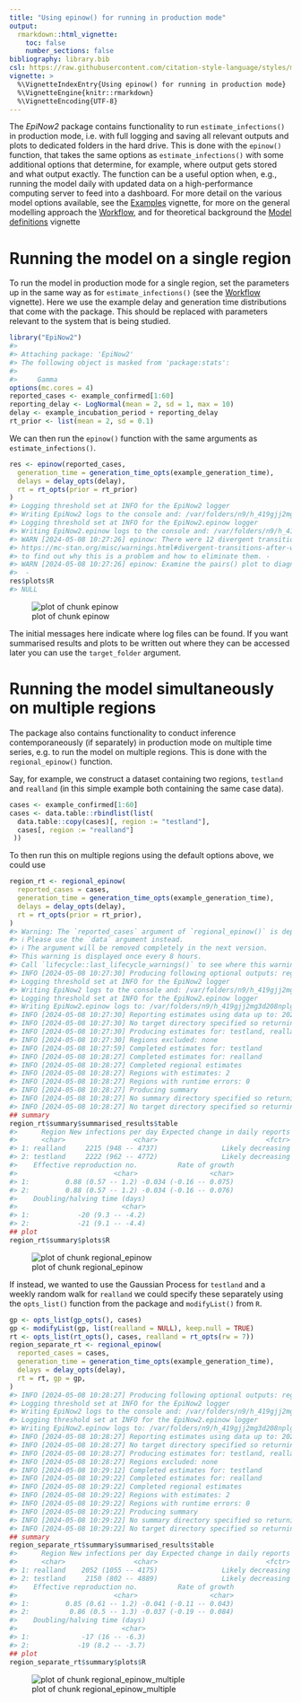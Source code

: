 ```yaml
---
title: "Using epinow() for running in production mode"
output:
  rmarkdown::html_vignette:
    toc: false
    number_sections: false
bibliography: library.bib
csl: https://raw.githubusercontent.com/citation-style-language/styles/master/apa-numeric-superscript-brackets.csl
vignette: >
  %\VignetteIndexEntry{Using epinow() for running in production mode}
  %\VignetteEngine{knitr::rmarkdown}
  %\VignetteEncoding{UTF-8}
---
```




The _EpiNow2_ package contains functionality to run `estimate_infections()` in production mode, i.e. with full logging and saving all relevant outputs and plots to dedicated folders in the hard drive.
This is done with the `epinow()` function, that takes the same options as `estimate_infections()` with some additional options that determine, for example, where output gets stored and what output exactly.
The function can be a useful option when, e.g., running the model daily with updated data on a high-performance computing server to feed into a dashboard.
For more detail on the various model options available, see the [Examples](estimate_infections_options.html) vignette, for more on the general modelling approach the [Workflow](estimate_infections_workflow.html), and for theoretical background the [Model definitions](estimate_infections.html) vignette

# Running the model on a single region

To run the model in production mode for a single region, set the parameters up in the same way as for `estimate_infections()` (see the [Workflow](estimate_infections_workflow.html) vignette).
Here we use the example delay and generation time distributions that come with the package.
This should be replaced with parameters relevant to the system that is being studied.


```r
library("EpiNow2")
#> 
#> Attaching package: 'EpiNow2'
#> The following object is masked from 'package:stats':
#> 
#>     Gamma
options(mc.cores = 4)
reported_cases <- example_confirmed[1:60]
reporting_delay <- LogNormal(mean = 2, sd = 1, max = 10)
delay <- example_incubation_period + reporting_delay
rt_prior <- list(mean = 2, sd = 0.1)
```

We can then run the `epinow()` function with the same arguments as `estimate_infections()`.


```r
res <- epinow(reported_cases,
  generation_time = generation_time_opts(example_generation_time),
  delays = delay_opts(delay),
  rt = rt_opts(prior = rt_prior)
)
#> Logging threshold set at INFO for the EpiNow2 logger
#> Writing EpiNow2 logs to the console and: /var/folders/n9/h_419gjj2mg3d208nplgvbg40000gp/T//RtmpV4gG8k/regional-epinow/2020-04-21.log
#> Logging threshold set at INFO for the EpiNow2.epinow logger
#> Writing EpiNow2.epinow logs to the console and: /var/folders/n9/h_419gjj2mg3d208nplgvbg40000gp/T//RtmpV4gG8k/epinow/2020-04-21.log
#> WARN [2024-05-08 10:27:26] epinow: There were 12 divergent transitions after warmup. See
#> https://mc-stan.org/misc/warnings.html#divergent-transitions-after-warmup
#> to find out why this is a problem and how to eliminate them. - 
#> WARN [2024-05-08 10:27:26] epinow: Examine the pairs() plot to diagnose sampling problems
#>  -
res$plots$R
#> NULL
```

![plot of chunk epinow](epinow-epinow-1.png)

The initial messages here indicate where log files can be found.
If you want summarised results and plots to be written out where they can be accessed later you can use the `target_folder` argument.

# Running the model simultaneously on multiple regions

The package also contains functionality to conduct inference contemporaneously (if separately) in production mode on multiple time series, e.g. to run the model on multiple regions.
This is done with the `regional_epinow()` function.

Say, for example, we construct a dataset containing two regions, `testland` and `realland` (in this simple example both containing the same case data).


```r
cases <- example_confirmed[1:60]
cases <- data.table::rbindlist(list(
  data.table::copy(cases)[, region := "testland"],
  cases[, region := "realland"]
 ))
```

To then run this on multiple regions using the default options above, we could use


```r
region_rt <- regional_epinow(
  reported_cases = cases,
  generation_time = generation_time_opts(example_generation_time),
  delays = delay_opts(delay),
  rt = rt_opts(prior = rt_prior),
)
#> Warning: The `reported_cases` argument of `regional_epinow()` is deprecated as of EpiNow2 1.5.0.
#> ℹ Please use the `data` argument instead.
#> ℹ The argument will be removed completely in the next version.
#> This warning is displayed once every 8 hours.
#> Call `lifecycle::last_lifecycle_warnings()` to see where this warning was generated.
#> INFO [2024-05-08 10:27:30] Producing following optional outputs: regions, summary, samples, plots, latest
#> Logging threshold set at INFO for the EpiNow2 logger
#> Writing EpiNow2 logs to the console and: /var/folders/n9/h_419gjj2mg3d208nplgvbg40000gp/T//RtmpV4gG8k/regional-epinow/2020-04-21.log
#> Logging threshold set at INFO for the EpiNow2.epinow logger
#> Writing EpiNow2.epinow logs to: /var/folders/n9/h_419gjj2mg3d208nplgvbg40000gp/T//RtmpV4gG8k/epinow/2020-04-21.log
#> INFO [2024-05-08 10:27:30] Reporting estimates using data up to: 2020-04-21
#> INFO [2024-05-08 10:27:30] No target directory specified so returning output
#> INFO [2024-05-08 10:27:30] Producing estimates for: testland, realland
#> INFO [2024-05-08 10:27:30] Regions excluded: none
#> INFO [2024-05-08 10:27:59] Completed estimates for: testland
#> INFO [2024-05-08 10:28:27] Completed estimates for: realland
#> INFO [2024-05-08 10:28:27] Completed regional estimates
#> INFO [2024-05-08 10:28:27] Regions with estimates: 2
#> INFO [2024-05-08 10:28:27] Regions with runtime errors: 0
#> INFO [2024-05-08 10:28:27] Producing summary
#> INFO [2024-05-08 10:28:27] No summary directory specified so returning summary output
#> INFO [2024-05-08 10:28:27] No target directory specified so returning timings
## summary
region_rt$summary$summarised_results$table
#>      Region New infections per day Expected change in daily reports
#>      <char>                 <char>                           <fctr>
#> 1: realland     2215 (948 -- 4737)                Likely decreasing
#> 2: testland     2222 (962 -- 4772)                Likely decreasing
#>    Effective reproduction no.          Rate of growth
#>                        <char>                  <char>
#> 1:         0.88 (0.57 -- 1.2) -0.034 (-0.16 -- 0.075)
#> 2:         0.88 (0.57 -- 1.2) -0.034 (-0.16 -- 0.076)
#>    Doubling/halving time (days)
#>                          <char>
#> 1:            -20 (9.3 -- -4.2)
#> 2:            -21 (9.1 -- -4.4)
## plot
region_rt$summary$plots$R
```

![plot of chunk regional_epinow](epinow-regional_epinow-1.png)

If instead, we wanted to use the Gaussian Process for `testland` and a weekly random walk for `realland` we could specify these separately using the `opts_list()` function from the package and `modifyList()` from `R`.


```r
gp <- opts_list(gp_opts(), cases)
gp <- modifyList(gp, list(realland = NULL), keep.null = TRUE)
rt <- opts_list(rt_opts(), cases, realland = rt_opts(rw = 7))
region_separate_rt <- regional_epinow(
  reported_cases = cases,
  generation_time = generation_time_opts(example_generation_time),
  delays = delay_opts(delay),
  rt = rt, gp = gp,
)
#> INFO [2024-05-08 10:28:27] Producing following optional outputs: regions, summary, samples, plots, latest
#> Logging threshold set at INFO for the EpiNow2 logger
#> Writing EpiNow2 logs to the console and: /var/folders/n9/h_419gjj2mg3d208nplgvbg40000gp/T//RtmpV4gG8k/regional-epinow/2020-04-21.log
#> Logging threshold set at INFO for the EpiNow2.epinow logger
#> Writing EpiNow2.epinow logs to: /var/folders/n9/h_419gjj2mg3d208nplgvbg40000gp/T//RtmpV4gG8k/epinow/2020-04-21.log
#> INFO [2024-05-08 10:28:27] Reporting estimates using data up to: 2020-04-21
#> INFO [2024-05-08 10:28:27] No target directory specified so returning output
#> INFO [2024-05-08 10:28:27] Producing estimates for: testland, realland
#> INFO [2024-05-08 10:28:27] Regions excluded: none
#> INFO [2024-05-08 10:29:12] Completed estimates for: testland
#> INFO [2024-05-08 10:29:22] Completed estimates for: realland
#> INFO [2024-05-08 10:29:22] Completed regional estimates
#> INFO [2024-05-08 10:29:22] Regions with estimates: 2
#> INFO [2024-05-08 10:29:22] Regions with runtime errors: 0
#> INFO [2024-05-08 10:29:22] Producing summary
#> INFO [2024-05-08 10:29:22] No summary directory specified so returning summary output
#> INFO [2024-05-08 10:29:22] No target directory specified so returning timings
## summary
region_separate_rt$summary$summarised_results$table
#>      Region New infections per day Expected change in daily reports
#>      <char>                 <char>                           <fctr>
#> 1: realland    2052 (1055 -- 4175)                Likely decreasing
#> 2: testland     2150 (802 -- 4889)                Likely decreasing
#>    Effective reproduction no.          Rate of growth
#>                        <char>                  <char>
#> 1:         0.85 (0.61 -- 1.2) -0.041 (-0.11 -- 0.043)
#> 2:          0.86 (0.5 -- 1.3) -0.037 (-0.19 -- 0.084)
#>    Doubling/halving time (days)
#>                          <char>
#> 1:             -17 (16 -- -6.3)
#> 2:            -19 (8.2 -- -3.7)
## plot
region_separate_rt$summary$plots$R
```

![plot of chunk regional_epinow_multiple](epinow-regional_epinow_multiple-1.png)

